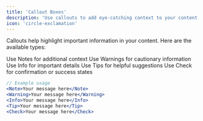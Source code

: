 ```yaml
---
title: 'Callout Boxes'
description: 'Use callouts to add eye-catching context to your content'
icon: 'circle-exclamation'
---
```


Callouts help highlight important information in your content. Here are the available types:

<Note>Use Notes for additional context</Note>
<Warning>Use Warnings for cautionary information</Warning>
<Info>Use Info for important details</Info>
<Tip>Use Tips for helpful suggestions</Tip>
<Check>Use Check for confirmation or success states</Check>

```jsx
// Example usage
<Note>Your message here</Note>
<Warning>Your message here</Warning>
<Info>Your message here</Info>
<Tip>Your message here</Tip>
<Check>Your message here</Check>
```